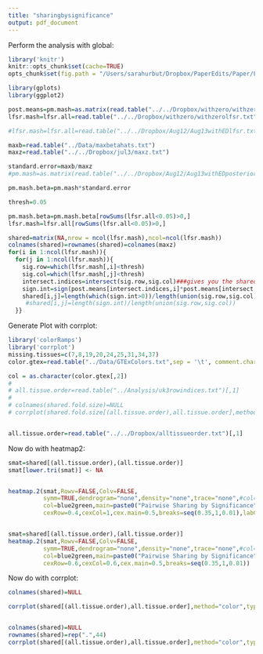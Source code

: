 ```yaml
---
title: "sharingbysignificance"
output: pdf_document
---
```


Perform the analysis with global:
```r

library('knitr')
knitr::opts_chunk$set(cache=TRUE)
opts_chunk$set(fig.path = "/Users/sarahurbut/Dropbox/PaperEdits/Paper/Figures/")

```

```r
library(gplots)
library(ggplot2)

post.means=pm.mash=as.matrix(read.table("../../Dropbox/withzero/withzeroposterior.means.txt")[,-1])
lfsr.mash=lfsr.all=read.table("../../Dropbox/withzero/withzerolfsr.txt")[,-1]

#lfsr.mash=lfsr.all=read.table("../../Dropbox/Aug12/Aug13withEDlfsr.txt")[,-1]

maxb=read.table("../Data/maxbetahats.txt")
maxz=read.table("../../Dropbox/jul3/maxz.txt")

standard.error=maxb/maxz
#pm.mash=as.matrix(read.table("../../Dropbox/Aug12/Aug13withEDposterior.means.txt")[,-1])

pm.mash.beta=pm.mash*standard.error

```

```r
thresh=0.05

pm.mash.beta=pm.mash.beta[rowSums(lfsr.all<0.05)>0,]
lfsr.mash=lfsr.all[rowSums(lfsr.all<0.05)>0,]

shared=matrix(NA,nrow = ncol(lfsr.mash),ncol=ncol(lfsr.mash))
colnames(shared)=rownames(shared)=colnames(maxz)
for(i in 1:ncol(lfsr.mash)){
  for(j in 1:ncol(lfsr.mash)){
    sig.row=which(lfsr.mash[,i]<thresh)
    sig.col=which(lfsr.mash[,j]<thresh)
    intersect.indices=intersect(sig.row,sig.col)###gives you the shared genes
    sign.int=sign(post.means[intersect.indices,i]*post.means[intersect.indices,j])
    shared[i,j]=length(which(sign.int>0))/length(union(sig.row,sig.col))
     #shared[i,j]=length(sign.int)/length(union(sig.row,sig.col))
  }}

````

Generate Plot with corrplot:

```r

library('colorRamps')
library('corrplot')
missing.tissues=c(7,8,19,20,24,25,31,34,37)
color.gtex=read.table("../Data/GTExColors.txt",sep = '\t', comment.char = '')[-missing.tissues,]

col = as.character(color.gtex[,2])
# 
# all.tissue.order=read.table("../Analysis/uk3rowindices.txt")[,1]
# 
# colnames(shared.fold.size)=NULL
# corrplot(shared.fold.size[(all.tissue.order),all.tissue.order],method="color",type="upper",cl.lim=c(0,1),tl.col=col[all.tissue.order],tl.cex=0.8,col=c(blue2green(256),blue2green(256)),main="")


all.tissue.order=read.table("../../Dropbox/alltissueorder.txt")[,1]
```

Now do with heatmap2:



```r

smat=shared[(all.tissue.order),(all.tissue.order)]
smat[lower.tri(smat)] <- NA


heatmap.2(smat,Rowv=FALSE,Colv=FALSE,
          symm=TRUE,dendrogram="none",density="none",trace="none",#col=redblue,
          col=blue2green,main=paste0("Pairwise Sharing by Significance"),
          cexRow=0.4,cexCol=1,cex.main=0.5,breaks=seq(0.35,1,0.01),labCol=NA)


smat=shared[(all.tissue.order),(all.tissue.order)]
heatmap.2(smat,Rowv=FALSE,Colv=FALSE,
          symm=TRUE,dendrogram="none",density="none",trace="none",#col=redblue,
          col=blue2green,main=paste0("Pairwise Sharing by Significance"),
          cexRow=0.6,cexCol=0.6,cex.main=0.5,breaks=seq(0.35,1,0.01))


```

Now do with corrplot:
```r
colnames(shared)=NULL

corrplot(shared[(all.tissue.order),all.tissue.order],method="color",type="upper",cl.lim=c(0,1),tl.col=col[all.tissue.order],tl.cex=0.6,col=c(blue2green(256),blue2green(256)),main="")


colnames(shared)=NULL
rownames(shared)=rep(".",44)
corrplot(shared[(all.tissue.order),all.tissue.order],method="color",type="upper",cl.lim=c(0,1),tl.col=col[all.tissue.order],tl.cex=8,col=c(blue2green(256),blue2green(256)),main="")
```




